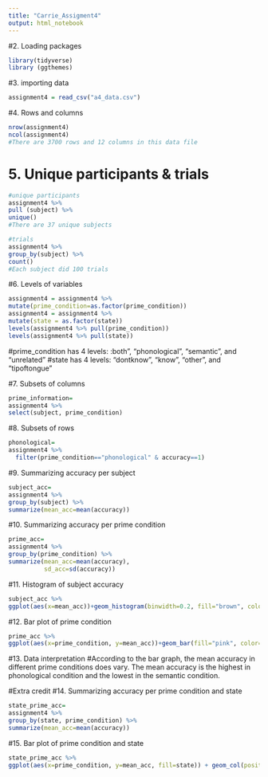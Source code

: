```yaml
---
title: "Carrie_Assigment4"
output: html_notebook
---
```


#2. Loading packages
```r
library(tidyverse)
library (ggthemes)
```

#3. importing data
```r
assignment4 = read_csv("a4_data.csv")
```

#4. Rows and columns
```r
nrow(assignment4) 
ncol(assignment4) 
#There are 3700 rows and 12 columns in this data file
```

# 5. Unique participants & trials
```r
#unique participants
assignment4 %>% 
pull (subject) %>% 
unique()
#There are 37 unique subjects

#trials
assignment4 %>%
group_by(subject) %>%
count()
#Each subject did 100 trials
```

#6. Levels of variables
```r
assignment4 = assignment4 %>%
mutate(prime_condition=as.factor(prime_condition))
assignment4 = assignment4 %>%
mutate(state = as.factor(state))
levels(assignment4 %>% pull(prime_condition))
levels(assignment4 %>% pull(state))
```
#prime_condition has 4 levels: :both", "phonological", "semantic", and "unrelated" 
#state has 4 levels: "dontknow", "know", "other", and "tipoftongue"

#7. Subsets of columns
```r
prime_information=
assignment4 %>%
select(subject, prime_condition)
```

#8. Subsets of rows
```r
phonological=
assignment4 %>%
  filter(prime_condition=="phonological" & accuracy==1)
```

#9. Summarizing accuracy per subject
```r
subject_acc=
assignment4 %>%
group_by(subject) %>%
summarize(mean_acc=mean(accuracy))
```

#10. Summarizing accuracy per prime condition
```r
prime_acc=
assignment4 %>%
group_by(prime_condition) %>%
summarize(mean_acc=mean(accuracy),
          sd_acc=sd(accuracy))
```

#11. Histogram of subject accuracy
```r
subject_acc %>%
ggplot(aes(x=mean_acc))+geom_histogram(binwidth=0.2, fill="brown", color='black', position = "identity")+theme_few()+labs(x='mean accuracy', y='count', title='histogram of mean accuracy')
```

#12. Bar plot of prime condition
```r
prime_acc %>%
ggplot(aes(x=prime_condition, y=mean_acc))+geom_bar(fill="pink", color='navy', stat='identity')+theme_few()+labs(x='prime condition', y='mean accuracy', title='Mean accuracy across prime condition')
```
#13. Data interpretation
#According to the bar graph, the mean accuracy in different prime conditions does vary. The mean accuracy is the highest in phonological condition and the lowest in the semantic condition.  

#Extra credit
#14. Summarizing accuracy per prime condition and state
```r
state_prime_acc=
assignment4 %>%
group_by(state, prime_condition) %>%
summarize(mean_acc=mean(accuracy))
```

#15. Bar plot of prime condition and state
```r
state_prime_acc %>%
ggplot(aes(x=prime_condition, y=mean_acc, fill=state)) + geom_col(position="dodge") + theme_few() + labs(x="prime condition", y="mean accuracy", title="Mean accuracy across prime condition and reported states")
```


